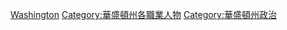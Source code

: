 {{Commons category|Politicians of Washington (state)}}
[[Category:美國各州政治人物|Washington]]
[[Category:華盛頓州各職業人物|Category:華盛頓州各職業人物]]
[[Category:華盛頓州政治|Category:華盛頓州政治]]